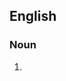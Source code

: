 ==English==

===Noun===
{{en-noun}}

# {{Somebody who flees a country due to environmental issues, rather than for political, religous or a country's economy}}